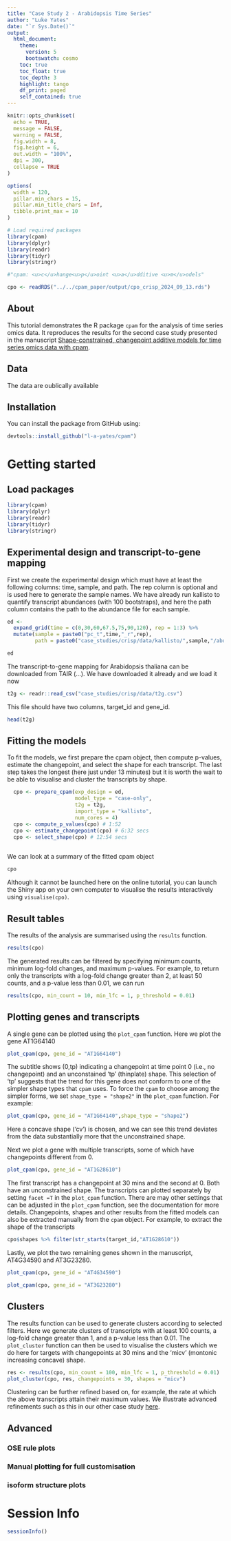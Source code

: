```yaml
---
title: "Case Study 2 - Arabidopsis Time Series"
author: "Luke Yates"
date: "`r Sys.Date()`"
output:
  html_document:
    theme:
      version: 5
      bootswatch: cosmo
    toc: true
    toc_float: true
    toc_depth: 3
    highlight: tango
    df_print: paged
    self_contained: true
---
```


```r
knitr::opts_chunk$set(
  echo = TRUE,
  message = FALSE,
  warning = FALSE,
  fig.width = 8,
  fig.height = 6,
  out.width = "100%",
  dpi = 300,
  collapse = TRUE
)

options(
  width = 120,
  pillar.min_chars = 15,
  pillar.min_title_chars = Inf,
  tibble.print_max = 10
)

# Load required packages
library(cpam)  
library(dplyr)
library(readr)
library(tidyr)
library(stringr)

#"cpam: <u>c</u>hange<u>p</u>oint <u>a</u>dditive <u>m</u>odels"

cpo <- readRDS("../../cpam_paper/output/cpo_crisp_2024_09_13.rds")

```

## About

This tutorial demonstrates the R package `cpam` for the analysis of time series
omics data. It reproduces the results for the second case study presented in the 
manuscript [Shape-constrained, changepoint additive models for time series omics data with cpam]((https://doi.org/10.1101/2024.12.22.630003)).

## Data

The data are oublically available 


## Installation

You can install the package from GitHub using:

```r
devtools::install_github("l-a-yates/cpam")
```

# Getting started

## Load packages 

```r
library(cpam)  
library(dplyr)
library(readr)
library(tidyr)
library(stringr)

```

## Experimental design and transcript-to-gene mapping
First we create the experimental design which must have at least the following columns: 
time, sample, and path. The rep column is optional and is used here to generate the 
sample names. We have already run kallisto to quantify transcript abundances (with 100 bootstraps),
and here the path column contains the path to the abundance file for each sample.
```r
ed <- 
  expand_grid(time = c(0,30,60,67.5,75,90,120), rep = 1:3) %>%
  mutate(sample = paste0("pc_t",time,"_r",rep),
         path = paste0("case_studies/crisp/data/kallisto/",sample,"/abundance.h5"))

ed

```
The transcript-to-gene mapping for Arabidopsis thaliana can be downloaded from
TAIR (...). We have downloaded it already and we load it now

```r
t2g <- readr::read_csv("case_studies/crisp/data/t2g.csv")
```
This file should have two columns, target_id and gene_id.
```r
head(t2g)
```

## Fitting the models
To fit the models, we first prepare the cpam object, then compute p-values, 
estimate the changepoint, and select the shape for each transcript. The last step 
takes the longest (here just under 13 minutes) but it is worth the wait to be able to
visualise and cluster the transcripts by shape.

```r
  cpo <- prepare_cpam(exp_design = ed,
                      model_type = "case-only",
                      t2g = t2g,
                      import_type = "kallisto",
                      num_cores = 4)
  cpo <- compute_p_values(cpo) # 1:52
  cpo <- estimate_changepoint(cpo) # 6:32 secs
  cpo <- select_shape(cpo) # 12:54 secs
    
```
We can look at a summary of the fitted cpam object 
```r
cpo
```
Although it cannot be launched here on the online tutorial, you can launch the Shiny app
on your own computer to visualise the results interactively using `visualise(cpo)`.

## Result tables
The results of the analysis are summarised using the `results` function.
```r
results(cpo)
```
The generated results can be filtered by specifying minimum counts, minimum
log-fold changes, and maximum p-values. For example, to return only the transcripts
with a log-fold change greater than 2, at least 50 counts, and a p-value less than 0.01, we can run
```r
results(cpo, min_count = 10, min_lfc = 1, p_threshold = 0.01)
```


## Plotting genes and transcripts

A single gene can be plotted using the `plot_cpam` function. Here we plot the gene AT1G64140

```r
plot_cpam(cpo, gene_id = "AT1G64140")
```
The subtitle shows (0,tp) indicating a changepoint at time point 0 (i.e., no changepoint) and an unconstained 'tp' (thinplate) shape. This selection of 'tp' suggests that the trend for this gene does not conform to one of the simpler shape types that `cpam` uses. To force the `cpam` to choose among the simpler forms, we set `shape_type = "shape2"` in the `plot_cpam` function. For example:
```r
plot_cpam(cpo, gene_id = "AT1G64140",shape_type = "shape2")
```
Here a concave shape ('cv') is chosen, and we can see this trend deviates from the 
data substantially more that the unconstrained shape.

Next we plot a gene with multiple transcripts, some of which have changepoints different
from 0. 
```r
plot_cpam(cpo, gene_id = "AT1G28610")
```
The first transcript has a changepoint at 30 mins and the second at 0. Both have an 
unconstrained shape. The transcripts can plotted separately by setting `facet =T` in the `plot_cpam`
function. There are may other settings that can be adjusted in the `plot_cpam` function, see the
documentation for more details. Changepoints, shapes and other results from the fitted models can also be extracted manually from the `cpam` object. For example, to extract the shape of the transcripts
```r
cpo$shapes %>% filter(str_starts(target_id,"AT1G28610"))
```
Lastly, we plot the two remaining genes shown in the manuscript, AT4G34590 and AT3G23280. 

```r
plot_cpam(cpo, gene_id = "AT4G34590")
```

```r
plot_cpam(cpo, gene_id = "AT3G23280")
```


## Clusters
The results function can be used to generate clusters according to selected filters. Here we
generate clusters of transcripts with at least 100 counts, a log-fold change greater than 1, and a p-value less than 0.01. The `plot_cluster` function can then be used to visualise the clusters which we do here for targets with changepoints at 30 mins and the 'micv' (montonic increasing concave) shape.

```r
res <- results(cpo, min_count = 100, min_lfc = 1, p_threshold = 0.01)
plot_cluster(cpo, res, changepoints = 30, shapes = "micv")
```
Clustering can be further refined based on, for example, the rate at which the above transcripts
attain their maximum values. We illustrate advanced refinements such as this in our other case study [here](url).

## Advanced

### OSE rule plots

### Manual plotting for full customisation

### isoform structure plots

# Session Info

```r
sessionInfo()
```
